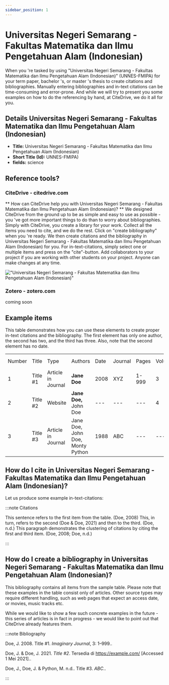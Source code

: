 ```yaml
---
sidebar_position: 1
---
```


# Universitas Negeri Semarang - Fakultas Matematika dan Ilmu Pengetahuan Alam (Indonesian)

When you 're tasked by using "Universitas Negeri Semarang - Fakultas Matematika dan Ilmu Pengetahuan Alam (Indonesian)" (UNNES-FMIPA) for your term paper, bachelor 's, or master 's thesis to create citations and bibliographies.
Manually entering bibliographies and in-text citations can be time-consuming and error-prone. And while we will try to present you some examples on how to do the referencing by hand, at CiteDrive, we do it all for you.

## Details  Universitas Negeri Semarang - Fakultas Matematika dan Ilmu Pengetahuan Alam (Indonesian)
* **Title:** Universitas Negeri Semarang - Fakultas Matematika dan Ilmu Pengetahuan Alam (Indonesian)
* **Short Title (Id):** UNNES-FMIPA)
* **fields:** science

## Reference tools?
### CiteDrive - citedrive.com
** How can CiteDrive help you with Universitas Negeri Semarang - Fakultas Matematika dan Ilmu Pengetahuan Alam (Indonesian)? **
We designed CiteDrive from the ground up to be as simple and easy to use as possible - you 've got more important things to do than to worry about bibliographies. Simply with CiteDrive, you create a library for your work. Collect all the items you need to cite, and we do the rest. Click on "create bibliography" when you 're ready. We then create citations and the bibliography in Universitas Negeri Semarang - Fakultas Matematika dan Ilmu Pengetahuan Alam (Indonesian) for you. For in-text-citations, simply select one or multiple items and press on the "cite"-button. Add collaborators to your project if you are working with other students on your project. Anyone can make changes at any time.


!["Universitas Negeri Semarang - Fakultas Matematika dan Ilmu Pengetahuan Alam (Indonesian)"](images/universitas-negeri-semarang--fakultas-matematika-dan-ilmu-pengetahuan-alam-indonesian.svg "Choose Universitas Negeri Semarang - Fakultas Matematika dan Ilmu Pengetahuan Alam (Indonesian) in the CiteDrive App")

### Zotero - zotero.com

coming soon

## Example items

This table demonstrates how you can use these elements to create proper in-text citations and the bibliography. The first element has only one author, the second has two, and the third has three. Also, note that the second element has no date.


<table>
  <tr>
   <td>Number
   </td>
   <td>Title
   </td>
   <td>Type
   </td>
   <td>Authors
   </td>
   <td>Date
   </td>
   <td>Journal
   </td>
   <td>Pages
   </td>
   <td>Volume
   </td>
   <td>Issue
   </td>
   <td>Access Date
   </td>
  </tr>
  <tr>
   <td>1
   </td>
   <td>Title #1
   </td>
   <td>Article in Journal
   </td>
   <td><strong>Jane Doe</strong>
   </td>
   <td>2008
   </td>
   <td>XYZ
   </td>
   <td>1-999
   </td>
   <td>3
   </td>
   <td>2
   </td>
   <td>--
   </td>
  </tr>
  <tr>
   <td>
2
   </td>
   <td>Title #2
   </td>
   <td>Website
   </td>
   <td><strong>Jane Doe, </strong>John Doe
   </td>
   <td>---
   </td>
   <td>---
   </td>
   <td>---
   </td>
   <td>4
   </td>
   <td>---
   </td>
   <td>2020-05-01
   </td>
  </tr>
  <tr>
   <td>3
   </td>
   <td>Title #3
   </td>
   <td>Article in Journal
   </td>
   <td>Jane Doe, John Doe, Monty Python
   </td>
   <td>1988
   </td>
   <td>ABC
   </td>
   <td>---
   </td>
   <td>---
   </td>
   <td>16
   </td>
   <td>---
   </td>
  </tr>
</table>



## How do I cite in  Universitas Negeri Semarang - Fakultas Matematika dan Ilmu Pengetahuan Alam (Indonesian)?

Let us produce some example in-text-citations:

:::note Citations


This sentence refers to the first item from the table. (Doe, 2008) This, in turn, refers to the second (Doe &amp; Doe, 2021)
and then to the third.  (Doe, n.d.)
This paragraph demonstrates the clustering of citations by citing the first and third item. (Doe, 2008; Doe, n.d.)

:::

## How do I create a bibliography in Universitas Negeri Semarang - Fakultas Matematika dan Ilmu Pengetahuan Alam (Indonesian)?

This bibliography contains all items from the sample table. Please note that these examples in the table consist only of articles. Other source types may require different handling, such as web pages that expect an access date, or movies, music tracks etc.

While we would like to show a few such concrete examples in the future - this series of articles is in fact in progress - we would like to point out that CiteDrive already features them.

:::note Bibliography

Doe, J. 2008. Title #1.  <i>Imaginary Journal</i>,  3: 1–999..

Doe, J. &amp; Doe, J. 2021. <i>Title #2</i>. Tersedia di https://example.com/ [Accessed 1 Mei 2021]..

Doe, J., Doe, J. &amp; Python, M. n.d.. Title #3.  <i>ABC</i>..



:::


        